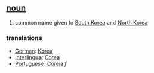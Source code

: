 == [[noun]] ==
# common name given to [[South Korea]] and [[North Korea]]

=== translations ===
*[[German]]: [[Korea]]
*[[Interlingua]]: [[Corea]]
*[[Portuguese]]: [[Coreia]] ''f''